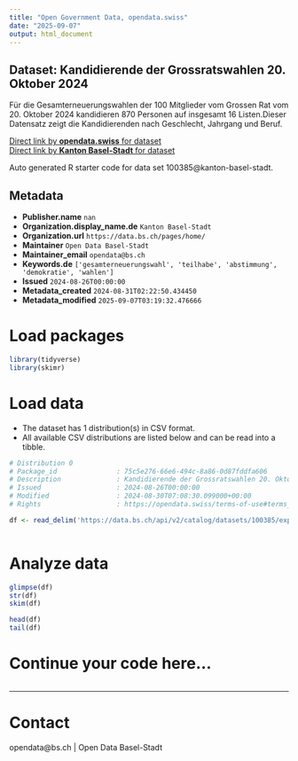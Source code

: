 ```yaml
---
title: "Open Government Data, opendata.swiss"
date: "2025-09-07"
output: html_document
---
```


## Dataset: Kandidierende der Grossratswahlen 20. Oktober 2024

Für die Gesamterneuerungswahlen der 100 Mitglieder vom Grossen Rat vom 20. Oktober 2024 kandidieren 870 Personen auf insgesamt 16 Listen.Dieser Datensatz zeigt die Kandidierenden nach Geschlecht, Jahrgang und Beruf.

[Direct link by **opendata.swiss** for dataset](https://opendata.swiss/de/dataset/kandidierende-der-grossratswahl-20-oktober-2024)<br>
[Direct link by **Kanton Basel-Stadt** for dataset](https://data.bs.ch/explore/dataset/100385/)

Auto generated R starter code for data set 100385@kanton-basel-stadt.

## Metadata

- **Publisher.name** `nan`
- **Organization.display_name.de** `Kanton Basel-Stadt`
- **Organization.url** `https://data.bs.ch/pages/home/`
- **Maintainer** `Open Data Basel-Stadt`
- **Maintainer_email** `opendata@bs.ch`
- **Keywords.de** `['gesamterneuerungswahl', 'teilhabe', 'abstimmung', 'demokratie', 'wahlen']`
- **Issued** `2024-08-26T00:00:00`
- **Metadata_created** `2024-08-31T02:22:50.434450`
- **Metadata_modified** `2025-09-07T03:19:32.476666`


# Load packages

```r

library(tidyverse)
library(skimr)

```

# Load data

-   The dataset has 1 distribution(s) in CSV format.
-   All available CSV distributions are listed below and can be read into a tibble.

```r

# Distribution 0
# Package_id               : 75c5e276-66e6-494c-8a86-0d87fddfa606
# Description              : Kandidierende der Grossratswahlen 20. Oktober 2024 (csv)
# Issued                   : 2024-08-26T00:00:00
# Modified                 : 2024-08-30T07:08:30.099000+00:00
# Rights                   : https://opendata.swiss/terms-of-use#terms_by

df <- read_delim('https://data.bs.ch/api/v2/catalog/datasets/100385/exports/csv?use_labels=true')



```

# Analyze data

```r

glimpse(df)
str(df)
skim(df)

head(df)
tail(df)

```

# Continue your code here...

```r

```

------------------------------------------------------------------------

# Contact

opendata@bs.ch | Open Data Basel-Stadt
